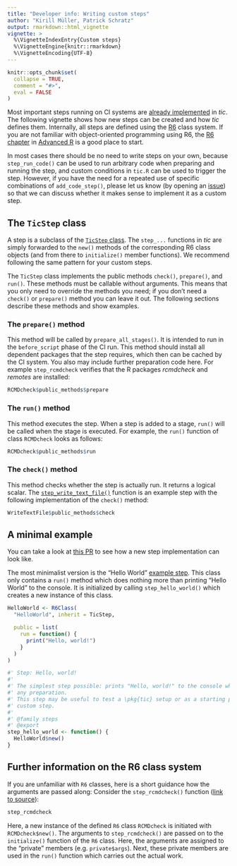 ```yaml
---
title: "Developer info: Writing custom steps"
author: "Kirill Müller, Patrick Schratz"
output: rmarkdown::html_vignette
vignette: >
  %\VignetteIndexEntry{Custom steps}
  %\VignetteEngine{knitr::rmarkdown}
  %\VignetteEncoding{UTF-8}
---
```


```r
knitr::opts_chunk$set(
  collapse = TRUE,
  comment = "#>",
  eval = FALSE
)
```

Most important steps running on CI systems are [already implemented](tic.html#steps) in *tic*.
The following vignette shows how new steps can be created and how *tic* defines them.
Internally, all steps are defined using the [R6](https://github.com/wch/R6) class system.
If you are not familiar with object-oriented programming using R6, the [R6 chapter](https://adv-r.hadley.nz/r6.html) in [Advanced R](https://adv-r.hadley.nz/) is a good place to start.

In most cases there should be no need to write steps on your own, because `step_run_code()` can be used to run arbitrary code when preparing and running the step, and custom conditions in `tic.R` can be used to trigger the step.
However, if you have the need for a repeated use of specific combinations of `add_code_step()`, please let us know (by opening an [issue](https://github.com/ropenscilabs/tic/issues)) so that we can discuss whether it makes sense to implement it as a custom step.

## The `TicStep` class

A step is a subclass of the [`TicStep` class](https://github.com/ropenscilabs/tic/blob/457a5d259c6861e322220ac51a0436436e5f214b/R/steps-base.R#L7-L38).
The `step_...` functions in _tic_ are simply forwarded to the `new()` methods of the corresponding R6 class objects (and from there to `initialize()` member functions).
We recommend following the same pattern for your custom steps.

The `TicStep` class implements the public methods `check()`, `prepare()`, and `run()`.
These methods must be callable without arguments.
This means that you only need to override the methods you need; if you don't need a `check()` or `prepare()` method you can leave it out.
The following sections describe these methods and show examples.

### The `prepare()` method

This method will be called by `prepare_all_stages()`.
It is intended to run in the `before_script` phase of the CI run.
This method should install all dependent packages that the step requires, which then can be cached by the CI system.
You also may include further preparation code here.
For example `step_rcmdcheck` verifies that the R packages *rcmdcheck* and *remotes* are installed:

```r
RCMDcheck$public_methods$prepare
```

### The `run()` method

This method executes the step.
When a step is added to a stage, `run()` will be called when the stage is executed.
For example, the `run()` function of class `RCMDcheck` looks as follows:

```r
RCMDcheck$public_methods$run
```

### The `check()` method

This method checks whether the step is actually run.
It returns a logical scalar.
The [`step_write_text_file()`](https://github.com/ropenscilabs/tic/blob/457a5d259c6861e322220ac51a0436436e5f214b/R/steps-write-text-file.R#L1-L24) function is an example step with the following implementation of the `check()` method:

```r
WriteTextFile$public_methods$check
```

## A minimal example

You can take a look at [this PR](https://github.com/ropenscilabs/tic/pull/75/files) to see how a new step implementation can look like.

The most minimalist version is the "Hello World" [example step](https://github.com/ropenscilabs/tic/blob/master/R/steps-base.R).
This class only contains a `run()` method which does nothing more than printing "Hello World" to the console.
It is initialized by calling `step_hello_world()` which creates a new instance of this class.

```r
HelloWorld <- R6Class(
  "HelloWorld", inherit = TicStep,

  public = list(
    run = function() {
      print("Hello, world!")
    }
  )
)

#' Step: Hello, world!
#'
#' The simplest step possible: prints "Hello, world!" to the console when run, does not require
#' any preparation.
#' This step may be useful to test a \pkg{tic} setup or as a starting point when implementing a
#' custom step.
#'
#' @family steps
#' @export
step_hello_world <- function() {
  HelloWorld$new()
}
```

## Further information on the R6 class system

If you are unfamiliar with `R6` classes, here is a short guidance how the arguments are passed along:
Consider the `step_rcmdcheck()` function ([link to source](https://github.com/ropenscilabs/tic/blob/master/R/steps-rcmdcheck.R)):

```r
step_rcmdcheck
```

Here, a new instance of the defined `R6` class `RCMDcheck` is initiated with `RCMDcheck$new()`.
The arguments to `step_rcmdcheck()` are passed on to the `initialize()` function of the `R6` class.
Here, the arguments are assigned to the "private" members (e.g. `private$args`).
Next, these private members are used in the `run()` function which carries out the actual work.
